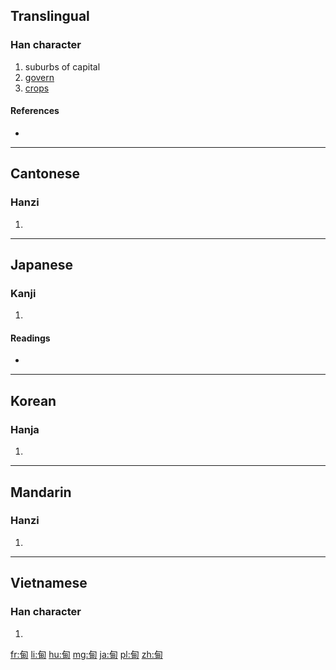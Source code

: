 ==Translingual==

===Han character===
{{Han char|rn=102|rad=田|as=02|sn=7|four=2762<sub>0</sub>|canj=心田 (PW)}}

# suburbs of capital
# [[govern]]
# [[crops]]

====References====
* {{Han ref|kx=0759.040|dkj=21732|dj=1169.040|hdz=42528.080|uh=7538|ud=30008|bh=A86C|bd=43116}}

----

==Cantonese==

===Hanzi===
{{yue-hanzi|jyut=din6|y=din6}}

# {{defn|lang=yue|sort=田02}}

----

==Japanese==

===Kanji===
{{ja-kanji|grade=|rs=田02}}

# {{defn|lang=ja|sort=田02}}

====Readings====
* {{ja-readings|goon=[[てん]] (ten)|kanon=[[でん]] (den)|kun=[[かり]] (kari)|nanori=}}

----

==Korean==

===Hanja===
{{ko-hanja|hangeul=[[전]], [[승]]|eumhun=|rv=jeon, seung|mr=chŏn, sŭng|y=cen, sung}}

# {{defn|lang=ko|sort=田02}}

----

==Mandarin==

===Hanzi===
{{cmn-hanzi|pin=[[diàn]] ([[dian4]])|wg=tien<sup>4</sup>}}

# {{defn|lang=cmn|sort=田02}}

----

==Vietnamese==

===Han character===
{{vi-hantu|[[điện]], [[điền]]|rs=田02}}

# {{defn|lang=vi}}

[[fr:甸]]
[[li:甸]]
[[hu:甸]]
[[mg:甸]]
[[ja:甸]]
[[pl:甸]]
[[zh:甸]]